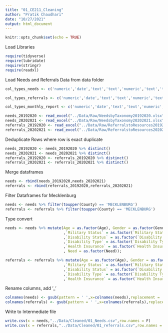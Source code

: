 ```yaml
---
title: "01_CE211_Cleaning"
author: "Pratik Chaudhari"
date: "10/27/2021"
output: html_document
---
```


```r
knitr::opts_chunk$set(echo = TRUE)
```

Load Libraries
```r
require(tidyverse)
require(lubridate)
require(stringr)
require(readxl)
```

Load Needs and Referrals Data from data folder
```r
col_types_needs <- c('numeric','date','text','text','numeric','text','text','text','text','text','text','text','text','text','text','text','text','text','text','text')

col_types_referrals <- c('numeric','date','text','text','numeric','text','text','text','text','text','text','text','text','text','text','text','text')

col_types_monthly_report <- c('numeric','date','text','text','numeric','text','text','text','text','text','text','text','text','text','text','text','text')

needs_20192020 <- read_excel("../Data/Raw/NeedsbyTaxonomy20192020.xlsx",col_types = col_types_needs)
needs_20202021 <- read_excel("../Data/Raw/NeedsbyTaxonomy20202021.xlsx",col_types = col_types_needs)
referrals_20192020 <- read_excel("../Data/Raw/ReferralstoResources20192020.xlsx",col_types = col_types_referrals)
referrals_20202021 <- read_excel("../Data/Raw/ReferralstoResources20202021.xlsx",col_types = col_types_referrals)
```

Deduplicate Rows where row is exact duplicate
```r
needs_20192020 <- needs_20192020 %>% distinct()
needs_20202021 <- needs_20202021 %>% distinct()
referrals_20192020 <- referrals_20192020 %>% distinct()
referrals_20202021 <- referrals_20202021 %>% distinct()
```


Merge dataframes
```r
needs <- rbind(needs_20192020,needs_20202021)
referrals <- rbind(referrals_20192020,referrals_20202021)
```

Filter Dataframes for Mecklenburg
```r
needs <- needs %>% filter(toupper(County) == 'MECKLENBURG')
referrals <- referrals %>% filter(toupper(County) == 'MECKLENBURG')
```

Type convert
```r
needs <- needs %>% mutate(Age = as.factor(Age), Gender = as.factor(Gender), Language = as.factor(Language)
                          ,`Military Status` = as.factor(`Military Status`)
                          ,`Disability Status` = as.factor(`Disability Status`)
                          ,`Disability Type` = as.factor(`Disability Type`)
                          ,`Health Insurance` = as.factor(`Health Insurance`)
                          , Need = as.factor(Need));

referrals <- referrals %>% mutate(Age = as.factor(Age), Gender = as.factor(Gender), Language = as.factor(Language)
                          ,`Military Status` = as.factor(`Military Status`)
                          ,`Disability Status` = as.factor(`Disability Status`)
                          ,`Disability Type` = as.factor(`Disability Type`)
                          ,`Health Insurance` = as.factor(`Health Insurance`))
```

Rename columns, add '_'

```r
colnames(needs) <- gsub(pattern = ' ',x=colnames(needs),replacement = '_')
colnames(referrals) <- gsub(pattern = ' ',x=colnames(referrals),replacement = '_')
```


Write to Intermediate file
```r
write.csv(x = needs,"../Data/Cleaned/01_Needs.csv",row.names = F)
write.csv(x = referrals,"../Data/Cleaned/01_referrals.csv",row.names = F)
```